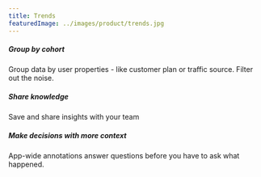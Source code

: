 ```yaml
---
title: Trends
featuredImage: ../images/product/trends.jpg
---
```


<Section divider={false} title="Answer any ad-hoc product usage question. Instantly." size="full" cols={3}>
    <div>
        <h5>Group by cohort</h5>
        <p>Group data by user properties - like customer plan or traffic source. Filter out the noise.</p>
    </div>
    <div>
        <h5>Share knowledge</h5>
        <p>Save and share insights with your team</p>
    </div>
    <div>
        <h5>Make decisions with more context</h5>
        <p>App-wide annotations answer questions before you have to ask what happened.</p>
    </div>
</Section>

<Section divider={false}>
    <Quote
        size="md"
        name="Tiffany Wong"
        title="Co-founder, Pry Financials"
        imageSource="/images/customers/tiffany.png"
        quote={`"We’re tracking how users engage with our platform, where they fall out of our funnels and what the overall trends in behavior are. The data we’ve gathered has helped us make several important decisions about where to improve our platform."`}
    />
</Section>

<TutorialsSlider topic="trends" />
